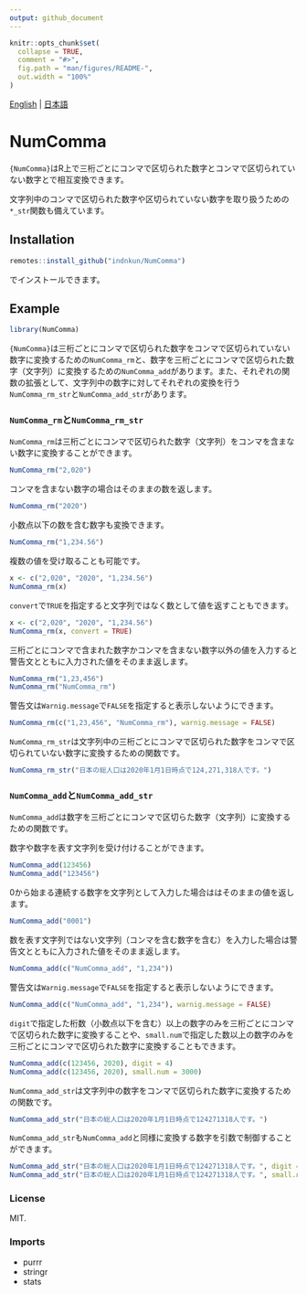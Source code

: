 ```yaml
---
output: github_document
---
```


<!-- README_JP.md is generated from README.Rmd. Please edit that file -->

```r
knitr::opts_chunk$set(
  collapse = TRUE,
  comment = "#>",
  fig.path = "man/figures/README-",
  out.width = "100%"
)
```

[English](README.md) | [日本語](README_JP.md)

# NumComma

<!-- badges: start -->
<!-- badges: end -->

`{NumComma}`はR上で三桁ごとにコンマで区切られた数字とコンマで区切られていない数字とで相互変換できます。

文字列中のコンマで区切られた数字や区切られていない数字を取り扱うための`*_str`関数も備えています。

## Installation

``` r
remotes::install_github("indnkun/NumComma")
```
でインストールできます。

## Example

```r
library(NumComma)
```

`{NumComma}`は三桁ごとにコンマで区切られた数字をコンマで区切られていない数字に変換するための`NumComma_rm`と、数字を三桁ごとにコンマで区切られた数字（文字列）に変換するための`NumComma_add`があります。また、それぞれの関数の拡張として、文字列中の数字に対してそれぞれの変換を行う`NumComma_rm_str`と`NumComma_add_str`があります。

### `NumComma_rm`と`NumComma_rm_str`

`NumComma_rm`は三桁ごとにコンマで区切られた数字（文字列）をコンマを含まない数字に変換することができます。
```r
NumComma_rm("2,020")
```

コンマを含まない数字の場合はそのままの数を返します。
```r
NumComma_rm("2020")
```

小数点以下の数を含む数字も変換できます。
```r
NumComma_rm("1,234.56")
```

複数の値を受け取ることも可能です。
```r
x <- c("2,020", "2020", "1,234.56")
NumComma_rm(x)
```

`convert`で`TRUE`を指定すると文字列ではなく数として値を返すこともできます。
```r
x <- c("2,020", "2020", "1,234.56")
NumComma_rm(x, convert = TRUE)
```

三桁ごとにコンマで含まれた数字かコンマを含まない数字以外の値を入力すると警告文とともに入力された値をそのまま返します。
```r
NumComma_rm("1,23,456")
NumComma_rm("NumComma_rm")
```

警告文は`Warnig.message`で`FALSE`を指定すると表示しないようにできます。
```r
NumComma_rm(c("1,23,456", "NumComma_rm"), warnig.message = FALSE)
```

`NumComma_rm_str`は文字列中の三桁ごとにコンマで区切られた数字をコンマで区切られていない数字に変換するための関数です。
```r
NumComma_rm_str("日本の総人口は2020年1月1日時点で124,271,318人です。")
```

### `NumComma_add`と`NumComma_add_str`

`NumComma_add`は数字を三桁ごとにコンマで区切らた数字（文字列）に変換するための関数です。

数字や数字を表す文字列を受け付けることができます。
```r
NumComma_add(123456)
NumComma_add("123456")
```

0から始まる連続する数字を文字列として入力した場合ははそのままの値を返します。
```r
NumComma_add("0001")
```

数を表す文字列ではない文字列（コンマを含む数字を含む）を入力した場合は警告文とともに入力された値をそのまま返します。
```r
NumComma_add(c("NumComma_add", "1,234"))
```

警告文は`Warnig.message`で`FALSE`を指定すると表示しないようにできます。
```r
NumComma_add(c("NumComma_add", "1,234"), warnig.message = FALSE)
```

`digit`で指定した桁数（小数点以下を含む）以上の数字のみを三桁ごとにコンマで区切られた数字に変換することや、`small.num`で指定した数以上の数字のみを三桁ごとにコンマで区切られた数字に変換することもできます。
```r
NumComma_add(c(123456, 2020), digit = 4)
NumComma_add(c(123456, 2020), small.num = 3000)
```

`NumComma_add_str`は文字列中の数字をコンマで区切られた数字に変換するための関数です。
```r
NumComma_add_str("日本の総人口は2020年1月1日時点で124271318人です。")
```

`NumComma_add_str`も`NumComma_add`と同様に変換する数字を引数で制御することができます。
```r
NumComma_add_str("日本の総人口は2020年1月1日時点で124271318人です。", digit = 4)
NumComma_add_str("日本の総人口は2020年1月1日時点で124271318人です。", small.num = 3000)
```

### License

MIT.

### Imports

* purrr
* stringr
* stats

